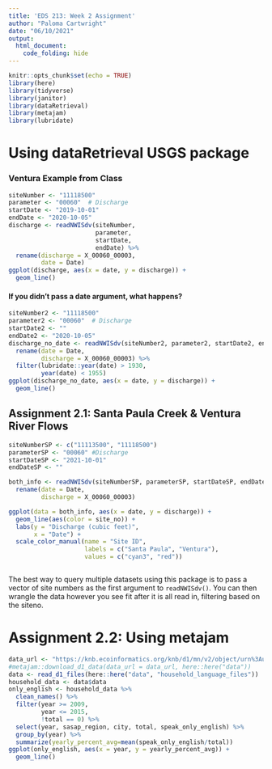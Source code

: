 ```yaml
---
title: 'EDS 213: Week 2 Assignment'
author: "Paloma Cartwright"
date: "06/10/2021"
output: 
  html_document:
    code_folding: hide
---
```


```r
knitr::opts_chunk$set(echo = TRUE)
library(here)
library(tidyverse)
library(janitor)
library(dataRetrieval)
library(metajam)
library(lubridate)
```

# Using dataRetrieval USGS package 

### Ventura Example from Class

```r
siteNumber <- "11118500"
parameter <- "00060"  # Discharge
startDate <- "2019-10-01"  
endDate <- "2020-10-05" 
discharge <- readNWISdv(siteNumber, 
                        parameter, 
                        startDate, 
                        endDate) %>% 
  rename(discharge = X_00060_00003, 
         date = Date) 
ggplot(discharge, aes(x = date, y = discharge)) +
  geom_line()
```


#### If you didn't pass a date argument, what happens?

```r
siteNumber2 <- "11118500"
parameter2 <- "00060"  # Discharge
startDate2 <- "" 
endDate2 <- "2020-10-05"
discharge_no_date <- readNWISdv(siteNumber2, parameter2, startDate2, endDate2) %>% 
  rename(date = Date,
         discharge = X_00060_00003) %>% 
  filter(lubridate::year(date) > 1930, 
         year(date) < 1955)
ggplot(discharge_no_date, aes(x = date, y = discharge)) +
  geom_line()
```


## Assignment 2.1: Santa Paula Creek & Ventura River Flows 

```r
siteNumberSP <- c("11113500", "11118500")
parameterSP <- "00060" #Discharge 
startDateSP <- "2021-10-01"
endDateSP <- ""

both_info <- readNWISdv(siteNumberSP, parameterSP, startDateSP, endDateSP) %>% 
  rename(date = Date,
         discharge = X_00060_00003)

ggplot(data = both_info, aes(x = date, y = discharge)) +
  geom_line(aes(color = site_no)) +
  labs(y = "Discharge (cubic feet)", 
       x = "Date") +
  scale_color_manual(name = "Site ID", 
                     labels = c("Santa Paula", "Ventura"), 
                     values = c("cyan3", "red"))



```

The best way to query multiple datasets using this package is to pass a vector of site numbers as the first argument to `readNWISdv()`. You can then wrangle the data however you see fit after it is all read in, filtering based on the siteno. 



# Assignment 2.2: Using metajam

```r
data_url <- "https://knb.ecoinformatics.org/knb/d1/mn/v2/object/urn%3Auuid%3A7fc6f6db-c5ea-426a-a743-1f2edafb43b8"
#metajam::download_d1_data(data_url = data_url, here::here("data"))
data <- read_d1_files(here::here("data", "household_language_files"))
household_data <- data$data
only_english <- household_data %>% 
  clean_names() %>% 
  filter(year >= 2009, 
         year <= 2015, 
         !total == 0) %>% 
  select(year, sasap_region, city, total, speak_only_english) %>% 
  group_by(year) %>% 
  summarize(yearly_percent_avg=mean(speak_only_english/total))
ggplot(only_english, aes(x = year, y = yearly_percent_avg)) +
  geom_line()
```

